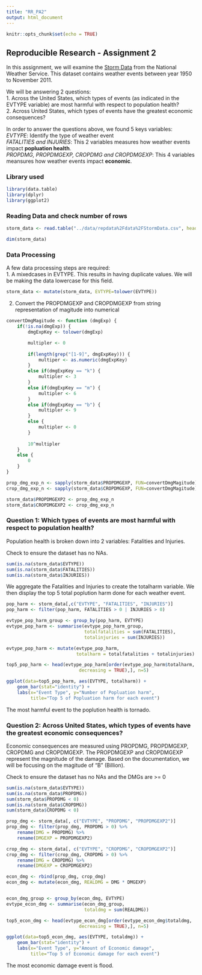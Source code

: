 ```yaml
---
title: "RR_PA2"
output: html_document
---
```


```r
knitr::opts_chunk$set(echo = TRUE)
```

## Reproducible Research - Assignment 2
In this assignment, we will examine the [Storm Data](https://d396qusza40orc.cloudfront.net/repdata%2Fdata%2FStormData.csv.bz2) from the National Weather Service. This dataset contains weather events between year 1950 to November 2011.  

We will be answering 2 questions:  
1. Across the United States, which types of events (as indicated in the EVTYPE variable) are most harmful with respect to population health?  
2. Across United States, which types of events have the greatest economic consequences?  

In order to answer the questions above, we found 5 keys variables:  
*EVTYPE*: Identify the type of weather event  
*FATALITIES and INJURIES*: This 2 variables measures how weather events impact **popluation health**.  
*PROPDMG, PROPDMGEXP, CROPDMG and CROPDMGEXP*: This 4 variables meansures how weather events impact **economic**.  

### Library used
```r
library(data.table)
library(dplyr)
library(ggplot2)
```

### Reading Data and check number of rows
```r
storm_data <- read.table("../data/repdata%2Fdata%2FStormData.csv", header=TRUE, sep=",", quote = "\"")

dim(storm_data)
```

### Data Processing
A few data processing steps are required:  
1. A mixedcases in EVTYPE. This results in having duplicate values.  We will be making the data lowercase for this field.  
```r
storm_data <- mutate(storm_data, EVTYPE=tolower(EVTYPE))
```
  
2. Convert the PROPDMGEXP and CROPDMGEXP from string representation of magitude into numerical
```r
convertDmgMagitude <- function (dmgExp) {
    if(!is.na(dmgExp)) {
        dmgExpKey <- tolower(dmgExp)

        multipler <- 0
        
        if(length(grep("[1-9]", dmgExpKey))) {
            multiper <- as.numeric(dmgExpKey)
        }
        else if(dmgExpKey == "k") {
            multipler <- 3
        }
        else if(dmgExpKey == "m") {
            multipler <- 6
        }
        else if(dmgExpKey == "b") {
            multipler <- 9
        }
        else {
            multipler <- 0
        }
    
        10^multipler
    }
    else {
        0
    }
}

prop_dmg_exp_n <- sapply(storm_data$PROPDMGEXP, FUN=convertDmgMagitude)
crop_dmg_exp_n <- sapply(storm_data$CROPDMGEXP, FUN=convertDmgMagitude)

storm_data$PROPDMGEXP2 <- prop_dmg_exp_n
storm_data$CROPDMGEXP2 <- crop_dmg_exp_n
```

### Question 1: Which types of events are most harmful with respect to population health?
Population health is broken down into 2 variables: Fatalities and Injuries.  
  
Check to ensure the dataset has no NAs.  
```r
sum(is.na(storm_data$EVTYPE))
sum(is.na(storm_data$FATALITIES))
sum(is.na(storm_data$INJURIES))
```
  
We aggregate the Fatalities and Injuries to create the totalharm variable. We then display the top 5 total poplution harm done for each weather event.
```r
pop_harm <- storm_data[,c("EVTYPE", "FATALITIES", "INJURIES")]
pop_harm <- filter(pop_harm, FATALITIES > 0 | INJURIES > 0)

evtype_pop_harm_group <- group_by(pop_harm, EVTYPE)
evtype_pop_harm <- summarise(evtype_pop_harm_group, 
                             totalfatalities = sum(FATALITIES),
                             totalinjuries = sum(INJURIES))

evtype_pop_harm <- mutate(evtype_pop_harm, 
                          totalharm = totalfatalities + totalinjuries)

top5_pop_harm <- head(evtype_pop_harm[order(evtype_pop_harm$totalharm, 
                           decreasing = TRUE),], n=5)

ggplot(data=top5_pop_harm, aes(EVTYPE, totalharm)) + 
    geom_bar(stat="identity") +
    labs(x="Event Type", y="Number of Popluation harm", 
         title="Top 5 of Popluation harm for each event")
```
  
The most harmful event to the poplution health is tornado.
  
### Question 2: Across United States, which types of events have the greatest economic consequences?
Economic consequences are measured using PROPDMG, PROPDMGEXP, CROPDMG and CROPDMGEXP. The PROPDMGEXP and CROPDMGEXP represent the magnitude of the damage. Based on the documentation, we will be focusing on the magitude of "B" (Billion).  

Check to ensure the dataset has no NAs and the DMGs are >= 0
```r
sum(is.na(storm_data$EVTYPE))
sum(is.na(storm_data$PROPDMG))
sum(storm_data$PROPDMG < 0)
sum(is.na(storm_data$CROPDMG))
sum(storm_data$CROPDMG < 0)
```

```r
prop_dmg <- storm_data[, c("EVTYPE", "PROPDMG", "PROPDMGEXP2")]
prop_dmg <- filter(prop_dmg, PROPDMG > 0) %>%
    rename(DMG = PROPDMG) %>%
    rename(DMGEXP = PROPDMGEXP2)

crop_dmg <- storm_data[, c("EVTYPE", "CROPDMG", "CROPDMGEXP2")]
crop_dmg <- filter(crop_dmg, CROPDMG > 0) %>%
    rename(DMG = CROPDMG) %>%
    rename(DMGEXP = CROPDMGEXP2)

econ_dmg <- rbind(prop_dmg, crop_dmg)
econ_dmg <- mutate(econ_dmg, REALDMG = DMG * DMGEXP)


econ_dmg_group <- group_by(econ_dmg, EVTYPE)
evtype_econ_dmg <- summarise(econ_dmg_group, 
                             totaldmg = sum(REALDMG))

top5_econ_dmg <- head(evtype_econ_dmg[order(evtype_econ_dmg$totaldmg, 
                           decreasing = TRUE),], n=5)

ggplot(data=top5_econ_dmg, aes(EVTYPE, totaldmg)) + 
    geom_bar(stat="identity") +
    labs(x="Event Type", y="Amount of Economic damage", 
         title="Top 5 of Economic damage for each event")
```

The most economic damage event is flood.